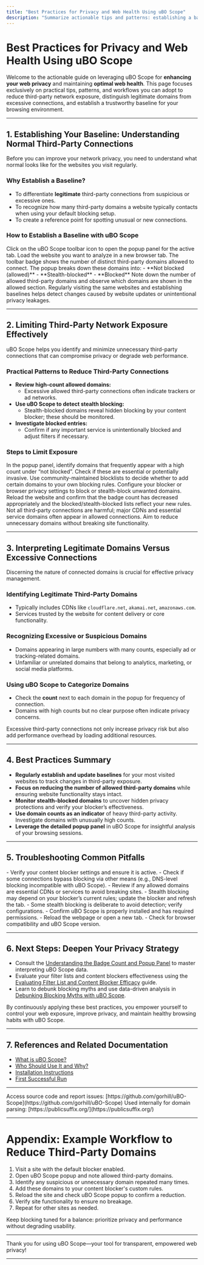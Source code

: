 ```yaml
---
title: "Best Practices for Privacy and Web Health Using uBO Scope"
description: "Summarize actionable tips and patterns: establishing a baseline, limiting third-party network exposure, and interpreting legitimate domains vs. excessive connections – focusing on actionable outcomes users can aim for."
---
```


# Best Practices for Privacy and Web Health Using uBO Scope

Welcome to the actionable guide on leveraging uBO Scope for **enhancing your web privacy** and maintaining **optimal web health**. This page focuses exclusively on practical tips, patterns, and workflows you can adopt to reduce third-party network exposure, distinguish legitimate domains from excessive connections, and establish a trustworthy baseline for your browsing environment.

---

## 1. Establishing Your Baseline: Understanding Normal Third-Party Connections

Before you can improve your network privacy, you need to understand what normal looks like for the websites you visit regularly.

### Why Establish a Baseline?
- To differentiate **legitimate** third-party connections from suspicious or excessive ones.
- To recognize how many third-party domains a website typically contacts when using your default blocking setup.
- To create a reference point for spotting unusual or new connections.

### How to Establish a Baseline with uBO Scope

<Steps>
<Step title="Open the uBO Scope Popup Panel">
Click on the uBO Scope toolbar icon to open the popup panel for the active tab.
</Step>
<Step title="Visit Your Favorite Website">
Load the website you want to analyze in a new browser tab.
</Step>
<Step title="Observe the Badge Count and Popup Details">
The toolbar badge shows the number of distinct third-party domains allowed to connect. The popup breaks down these domains into:
- **Not blocked (allowed)**
- **Stealth-blocked**
- **Blocked**
</Step>
<Step title="Record Baseline Counts">
Note down the number of allowed third-party domains and observe which domains are shown in the allowed section.
</Step>
</Steps>

<Info>
Regularly visiting the same websites and establishing baselines helps detect changes caused by website updates or unintentional privacy leakages.
</Info>

---

## 2. Limiting Third-Party Network Exposure Effectively

uBO Scope helps you identify and minimize unnecessary third-party connections that can compromise privacy or degrade web performance.

### Practical Patterns to Reduce Third-Party Connections

- **Review high-count allowed domains:**
  - Excessive allowed third-party connections often indicate trackers or ad networks.
- **Use uBO Scope to detect stealth blocking:**
  - Stealth-blocked domains reveal hidden blocking by your content blocker; these should be monitored.
- **Investigate blocked entries:**
  - Confirm if any important service is unintentionally blocked and adjust filters if necessary.

### Steps to Limit Exposure

<Steps>
<Step title="Analyze Allowed Third-Party Domains">
In the popup panel, identify domains that frequently appear with a high count under “not blocked”. Check if these are essential or potentially invasive.
</Step>
<Step title="Cross-Reference Domains With Popular Blocklists">
Use community-maintained blocklists to decide whether to add certain domains to your own blocking rules.
</Step>
<Step title="Adjust Content Blocker or Browser Settings">
Configure your blocker or browser privacy settings to block or stealth-block unwanted domains.
</Step>
<Step title="Verify Changes Using uBO Scope">
Reload the website and confirm that the badge count has decreased appropriately and the blocked/stealth-blocked lists reflect your new rules.
</Step>
</Steps>

<Tip>
Not all third-party connections are harmful; major CDNs and essential service domains often appear in allowed connections. Aim to reduce unnecessary domains without breaking site functionality.
</Tip>

---

## 3. Interpreting Legitimate Domains Versus Excessive Connections

Discerning the nature of connected domains is crucial for effective privacy management.

### Identifying Legitimate Third-Party Domains

- Typically includes CDNs like `cloudflare.net`, `akamai.net`, `amazonaws.com`.
- Services trusted by the website for content delivery or core functionality.

### Recognizing Excessive or Suspicious Domains

- Domains appearing in large numbers with many counts, especially ad or tracking-related domains.
- Unfamiliar or unrelated domains that belong to analytics, marketing, or social media platforms.

### Using uBO Scope to Categorize Domains

- Check the **count** next to each domain in the popup for frequency of connection.
- Domains with high counts but no clear purpose often indicate privacy concerns.

<Note>
Excessive third-party connections not only increase privacy risk but also add performance overhead by loading additional resources.
</Note>

---

## 4. Best Practices Summary

- **Regularly establish and update baselines** for your most visited websites to track changes in third-party exposure.
- **Focus on reducing the number of allowed third-party domains** while ensuring website functionality stays intact.
- **Monitor stealth-blocked domains** to uncover hidden privacy protections and verify your blocker’s effectiveness.
- **Use domain counts as an indicator** of heavy third-party activity. Investigate domains with unusually high counts.
- **Leverage the detailed popup panel** in uBO Scope for insightful analysis of your browsing sessions.

---

## 5. Troubleshooting Common Pitfalls

<AccordionGroup title="Common Issues and How to Resolve Them">
<Accordion title="High Number of Allowed Domains Despite Blocking">
- Verify your content blocker settings and ensure it is active.
- Check if some connections bypass blocking via other means (e.g., DNS-level blocking incompatible with uBO Scope).
- Review if any allowed domains are essential CDNs or services to avoid breaking sites.
</Accordion>
<Accordion title="Stealth-Blocked Domains Not Updating">
- Stealth blocking may depend on your blocker’s current rules; update the blocker and refresh the tab.
- Some stealth blocking is deliberate to avoid detection; verify configurations.
</Accordion>
<Accordion title="Popup Data Shows No Information or 'NO DATA'">
- Confirm uBO Scope is properly installed and has required permissions.
- Reload the webpage or open a new tab.
- Check for browser compatibility and uBO Scope version.
</Accordion>
</AccordionGroup>

---

## 6. Next Steps: Deepen Your Privacy Strategy

- Consult the [Understanding the Badge Count and Popup Panel](https://your-doc-url/guides/getting-started-essentials/understanding-badge-and-popup) to master interpreting uBO Scope data.
- Evaluate your filter lists and content blockers effectiveness using the [Evaluating Filter List and Content Blocker Efficacy](https://your-doc-url/guides/use-cases-patterns/evaluating-filter-efficacy) guide.
- Learn to debunk blocking myths and use data-driven analysis in [Debunking Blocking Myths with uBO Scope](https://your-doc-url/guides/use-cases-patterns/debunking-blocking-myths).

By continuously applying these best practices, you empower yourself to control your web exposure, improve privacy, and maintain healthy browsing habits with uBO Scope.

---

## 7. References and Related Documentation

- [What is uBO Scope?](https://your-doc-url/overview/product-intro-and-value/purpose-and-benefits)
- [Who Should Use It and Why?](https://your-doc-url/overview/product-intro-and-value/target-audience-usecases)
- [Installation Instructions](https://your-doc-url/getting-started/installation-and-setup/installation-instructions)
- [First Successful Run](https://your-doc-url/getting-started/first-steps-and-troubleshooting/first-successful-run)


---

<CardGroup cols={2}>
<Card title="uBO Scope GitHub">
Access source code and report issues: [https://github.com/gorhill/uBO-Scope](https://github.com/gorhill/uBO-Scope)
</Card>
<Card title="Public Suffix List">
Used internally for domain parsing: [https://publicsuffix.org/](https://publicsuffix.org/)
</Card>
</CardGroup>

---

# Appendix: Example Workflow to Reduce Third-Party Domains

1. Visit a site with the default blocker enabled.
2. Open uBO Scope popup and note allowed third-party domains.
3. Identify any suspicious or unnecessary domain repeated many times.
4. Add these domains to your content blocker's custom rules.
5. Reload the site and check uBO Scope popup to confirm a reduction.
6. Verify site functionality to ensure no breakage.
7. Repeat for other sites as needed.

<Tip>
Keep blocking tuned for a balance: prioritize privacy and performance without degrading usability.
</Tip>

---

Thank you for using uBO Scope—your tool for transparent, empowered web privacy!

---